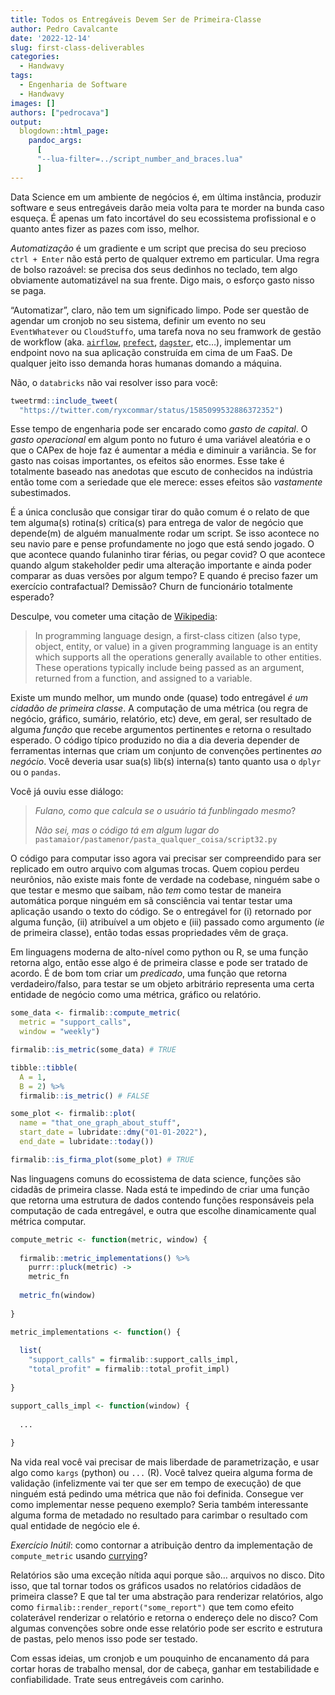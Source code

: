 ```yaml
---
title: Todos os Entregáveis Devem Ser de Primeira-Classe
author: Pedro Cavalcante
date: '2022-12-14'
slug: first-class-deliverables
categories:
  - Handwavy
tags:
  - Engenharia de Software
  - Handwavy
images: []
authors: ["pedrocava"]
output:
  blogdown::html_page:
    pandoc_args: 
      [
      "--lua-filter=../script_number_and_braces.lua"
      ]
---
```


Data Science em um ambiente de negócios é, em última instância, produzir software e seus entregáveis darão meia volta para te morder na bunda caso esqueça. É apenas um fato incortável do seu ecossistema profissional e o quanto antes fizer as pazes com isso, melhor.

_Automatização_ é um gradiente e um script que precisa do seu precioso `ctrl + Enter` não está perto de qualquer extremo em particular. Uma regra de bolso razoável: se precisa dos seus dedinhos no teclado, tem algo obviamente automatizável na sua frente. Digo mais, o esforço gasto nisso se paga.

"Automatizar", claro, não tem um significado limpo. Pode ser questão de agendar um cronjob no seu sistema, definir um evento no seu `EventWhatever` ou `CloudStuffo`, uma tarefa nova no seu framwork de gestão de workflow (aka. [`airflow`](https://airflow.apache.org/), [`prefect`](https://www.prefect.io/), [`dagster`](https://dagster.io/), etc...), implementar um endpoint novo na sua aplicação construída em cima de um FaaS. De qualquer jeito isso demanda horas humanas domando a máquina.

Não, o `databricks` não vai resolver isso para você:

```R
tweetrmd::include_tweet(
  "https://twitter.com/ryxcommar/status/1585099532886372352")

```

Esse tempo de engenharia pode ser encarado como _gasto de capital_. O _gasto operacional_ em algum ponto no futuro é uma variável aleatória e o que o CAPex de hoje faz é aumentar a média e diminuir a variância. Se for gasto nas coisas importantes, os efeitos são enormes. Esse take é totalmente baseado nas anedotas que escuto de conhecidos na indústria então tome com a seriedade que ele merece: esses efeitos são _vastamente_ subestimados.

É a única conclusão que consigar tirar do quão comum é o relato de que tem alguma(s) rotina(s) crítica(s) para entrega de valor de negócio que depende(m) de alguém manualmente rodar um script. Se isso acontece no seu navio pare e pense profundamente no jogo que está sendo jogado. O que acontece quando fulaninho tirar férias, ou pegar covid? O que acontece quando algum stakeholder pedir uma alteração importante e ainda poder comparar as duas versões por algum tempo? E quando é preciso fazer um exercício contrafactual? Demissão? Churn de funcionário totalmente esperado?

Desculpe, vou cometer uma citação de [Wikipedia](https://en.wikipedia.org/wiki/First-class_citizen):

> In programming language design, a first-class citizen (also type, object, entity, or value) in a given programming language is an entity which supports all the operations generally available to other entities. These operations typically include being passed as an argument, returned from a function, and assigned to a variable.

Existe um mundo melhor, um mundo onde (quase) todo entregável *é um cidadão de primeira classe*. A computação de uma métrica (ou regra de negócio, gráfico, sumário, relatório, etc) deve, em geral, ser resultado de alguma _função_ que recebe argumentos pertinentes e retorna o resultado esperado. O código típico produzido no dia a dia deveria depender de ferramentas internas que criam um conjunto de convenções pertinentes _ao negócio_. Você deveria usar sua(s) lib(s) interna(s) tanto quanto usa o `dplyr` ou o `pandas`.

Você já ouviu esse diálogo:

>  _Fulano, como que calcula se o usuário tá funblingado mesmo_?
> 
> _Não sei, mas o código tá em algum lugar do_ `pastamaior/pastamenor/pasta_qualquer_coisa/script32.py`

O código para computar isso agora vai precisar ser compreendido para ser replicado em outro arquivo com algumas trocas. Quem copiou perdeu neurônios, não existe mais fonte de verdade na codebase, ninguém sabe o que testar e mesmo que saibam, não _tem_ como testar de maneira automática porque ninguém em sã consciência vai tentar testar uma aplicação usando o texto do código. Se o entregável for (i) retornado por alguma função, (ii) atribuível a um objeto e (iii) passado como argumento (_ie_ de primeira classe), então todas essas propriedades vêm de graça.

Em linguagens moderna de alto-nível como python ou R, se uma função retorna algo, então esse algo é de primeira classe e pode ser tratado de acordo. É de bom tom criar um _predicado_, uma função que retorna verdadeiro/falso, para testar se um objeto arbitrário representa uma certa entidade de negócio como uma métrica, gráfico ou relatório.

```R

some_data <- firmalib::compute_metric(
  metric = "support_calls",
  window = "weekly")

firmalib::is_metric(some_data) # TRUE

tibble::tibble(
  A = 1,
  B = 2) %>%
  firmalib::is_metric() # FALSE

some_plot <- firmalib::plot(
  name = "that_one_graph_about_stuff",
  start_date = lubridate::dmy("01-01-2022"),
  end_date = lubridate::today())

firmalib::is_firma_plot(some_plot) # TRUE

```

Nas linguagens comuns do ecossistema de data science, funções são cidadãs de primeira classe. Nada está te impedindo de criar uma função que retorna uma estrutura de dados contendo funções responsáveis pela computação de cada entregável, e outra que escolhe dinamicamente qual métrica computar.

```R
compute_metric <- function(metric, window) {
  
  firmalib::metric_implementations() %>%
    purrr::pluck(metric) ->
    metric_fn
  
  metric_fn(window)
  
}

metric_implementations <- function() {
  
  list(
    "support_calls" = firmalib::support_calls_impl,
    "total_profit" = firmalib::total_profit_impl)
  
}

support_calls_impl <- function(window) {
  
  ...
  
}
```

Na vida real você vai precisar de mais liberdade de parametrização, e usar algo como `kargs` (python) ou `...` (R). Você talvez queira alguma forma de validação (infelizmente vai ter que ser em tempo de execução) de que ninguém está pedindo uma métrica que não foi definida. Consegue ver como implementar nesse pequeno exemplo? Seria também interessante alguma forma de metadado no resultado para carimbar o resultado com qual entidade de negócio ele é.

_Exercício Inútil_: como contornar a atribuição dentro da implementação de `compute_metric` usando [currying](https://stackoverflow.com/questions/36314/what-is-currying)?

Relatórios são uma exceção nítida aqui porque são... arquivos no disco. Dito isso, que tal tornar todos os gráficos usados no relatórios cidadãos de primeira classe? E que tal ter uma abstração para renderizar relatórios, algo como `firmalib::render_report("some_report")` que tem como efeito colaterável renderizar o relatório e retorna o endereço dele no disco? Com algumas convenções sobre onde esse relatório pode ser escrito e estrutura de pastas, pelo menos isso pode ser testado.

Com essas ideias, um cronjob e um pouquinho de encanamento dá para cortar horas de trabalho mensal, dor de cabeça, ganhar em testabilidade e confiabilidade. Trate seus entregáveis com carinho.